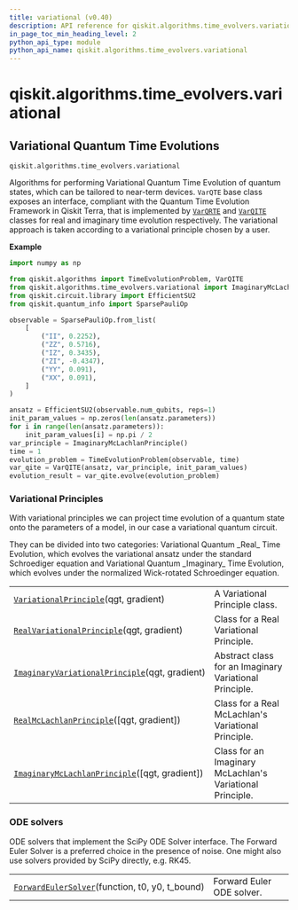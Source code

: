 ```yaml
---
title: variational (v0.40)
description: API reference for qiskit.algorithms.time_evolvers.variational in qiskit v0.40
in_page_toc_min_heading_level: 2
python_api_type: module
python_api_name: qiskit.algorithms.time_evolvers.variational
---
```


<span id="module-qiskit.algorithms.time_evolvers.variational" />

<span id="qiskit-algorithms-time-evolvers-variational" />

# qiskit.algorithms.time\_evolvers.variational

<span id="variational-quantum-time-evolutions-qiskit-algorithms-time-evolvers-variational" />

## Variational Quantum Time Evolutions

`qiskit.algorithms.time_evolvers.variational`

Algorithms for performing Variational Quantum Time Evolution of quantum states, which can be tailored to near-term devices. `VarQTE` base class exposes an interface, compliant with the Quantum Time Evolution Framework in Qiskit Terra, that is implemented by [`VarQRTE`](qiskit.algorithms.VarQRTE "qiskit.algorithms.VarQRTE") and [`VarQITE`](qiskit.algorithms.VarQITE "qiskit.algorithms.VarQITE") classes for real and imaginary time evolution respectively. The variational approach is taken according to a variational principle chosen by a user.

**Example**

```python
import numpy as np

from qiskit.algorithms import TimeEvolutionProblem, VarQITE
from qiskit.algorithms.time_evolvers.variational import ImaginaryMcLachlanPrinciple
from qiskit.circuit.library import EfficientSU2
from qiskit.quantum_info import SparsePauliOp

observable = SparsePauliOp.from_list(
    [
        ("II", 0.2252),
        ("ZZ", 0.5716),
        ("IZ", 0.3435),
        ("ZI", -0.4347),
        ("YY", 0.091),
        ("XX", 0.091),
    ]
)

ansatz = EfficientSU2(observable.num_qubits, reps=1)
init_param_values = np.zeros(len(ansatz.parameters))
for i in range(len(ansatz.parameters)):
    init_param_values[i] = np.pi / 2
var_principle = ImaginaryMcLachlanPrinciple()
time = 1
evolution_problem = TimeEvolutionProblem(observable, time)
var_qite = VarQITE(ansatz, var_principle, init_param_values)
evolution_result = var_qite.evolve(evolution_problem)
```

### Variational Principles

With variational principles we can project time evolution of a quantum state onto the parameters of a model, in our case a variational quantum circuit.

They can be divided into two categories: Variational Quantum \_Real\_ Time Evolution, which evolves the variational ansatz under the standard Schroediger equation and Variational Quantum \_Imaginary\_ Time Evolution, which evolves under the normalized Wick-rotated Schroedinger equation.

|                                                                                                                                                                                                         |                                                           |
| ------------------------------------------------------------------------------------------------------------------------------------------------------------------------------------------------------- | --------------------------------------------------------- |
| [`VariationalPrinciple`](qiskit.algorithms.time_evolvers.variational.VariationalPrinciple "qiskit.algorithms.time_evolvers.variational.VariationalPrinciple")(qgt, gradient)                            | A Variational Principle class.                            |
| [`RealVariationalPrinciple`](qiskit.algorithms.time_evolvers.variational.RealVariationalPrinciple "qiskit.algorithms.time_evolvers.variational.RealVariationalPrinciple")(qgt, gradient)                | Class for a Real Variational Principle.                   |
| [`ImaginaryVariationalPrinciple`](qiskit.algorithms.time_evolvers.variational.ImaginaryVariationalPrinciple "qiskit.algorithms.time_evolvers.variational.ImaginaryVariationalPrinciple")(qgt, gradient) | Abstract class for an Imaginary Variational Principle.    |
| [`RealMcLachlanPrinciple`](qiskit.algorithms.time_evolvers.variational.RealMcLachlanPrinciple "qiskit.algorithms.time_evolvers.variational.RealMcLachlanPrinciple")(\[qgt, gradient])                   | Class for a Real McLachlan's Variational Principle.       |
| [`ImaginaryMcLachlanPrinciple`](qiskit.algorithms.time_evolvers.variational.ImaginaryMcLachlanPrinciple "qiskit.algorithms.time_evolvers.variational.ImaginaryMcLachlanPrinciple")(\[qgt, gradient])    | Class for an Imaginary McLachlan's Variational Principle. |

### ODE solvers

ODE solvers that implement the SciPy ODE Solver interface. The Forward Euler Solver is a preferred choice in the presence of noise. One might also use solvers provided by SciPy directly, e.g. RK45.

|                                                                                                                                                                                     |                           |
| ----------------------------------------------------------------------------------------------------------------------------------------------------------------------------------- | ------------------------- |
| [`ForwardEulerSolver`](qiskit.algorithms.time_evolvers.variational.ForwardEulerSolver "qiskit.algorithms.time_evolvers.variational.ForwardEulerSolver")(function, t0, y0, t\_bound) | Forward Euler ODE solver. |

